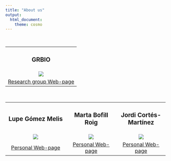 ---
title: "About us"
output:
  html_document:
    theme: cosmo
---

```{=html}
<style type="text/css">
h1.title {
  font-size: 36px;
  font-weight: 500;
  color: DarkRed;
  text-align: center;
}
</style>
```
<br>

+:---------------------------------------------------------------------:+
| ### **GRBIO**                                                         |
+-----------------------------------------------------------------------+
| ![](~/CompARE/images/about_us/grbio.png)                              |
+-----------------------------------------------------------------------+
| [Research group Web-page](https://grbio.upc.edu/en)                   |
+-----------------------------------------------------------------------+

<br>

+:--------------------------------------------------------------------:+:-------------------------------------------------------:+:------------------------------------------------------:+
| ### Lupe Gómez Melis                                                 | ### Marta Bofill Roig                                   | ### Jordi Cortés-Martínez                              |
+----------------------------------------------------------------------+---------------------------------------------------------+--------------------------------------------------------+
| ![](~/CompARE/images/about_us/lupe.jpeg)                             | ![](~/CompARE/images/about_us/marta_bofill.jpeg)        | ![](~/CompARE/images/about_us/jordi.jpeg)              |
+----------------------------------------------------------------------+---------------------------------------------------------+--------------------------------------------------------+
| [Personal Web-page](https://grbio.upc.edu/en/about-us/cv/lupe-gomez) | [Personal Web-page](https://martabofillroig.github.io/) | [Personal Web-page](https://jordi-cortes.netlify.app/) |
+----------------------------------------------------------------------+---------------------------------------------------------+--------------------------------------------------------+
